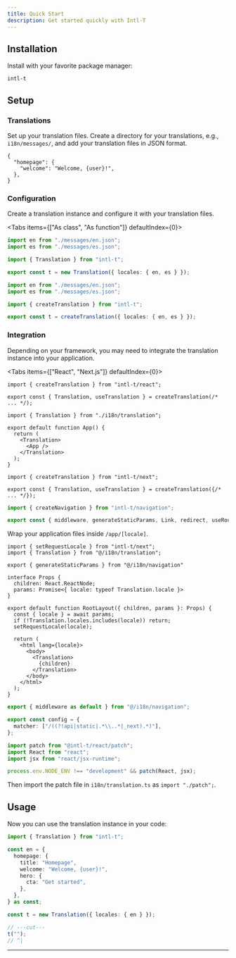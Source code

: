 ```yaml
---
title: Quick Start
description: Get started quickly with Intl-T
---
```


## Installation

Install with your favorite package manager:

```package-install
intl-t
```

## Setup

<Steps>
  <Step>

### Translations

Set up your translation files. Create a directory for your translations, e.g., `i18n/messages/`, and add your translation files in JSON format.

```jsonc title="i18n/messages/en.json"
{
  "homepage": {
    "welcome": "Welcome, {user}!",
  },
}
```

  </Step>
  <Step>
  
### Configuration

Create a translation instance and configure it with your translation files.

<Tabs items={["As class", "As function"]} defaultIndex={0}>
  <Tab value="As class">
    
```ts title="i18n/translation.ts"
import en from "./messages/en.json";
import es from "./messages/es.json";

import { Translation } from "intl-t";

export const t = new Translation({ locales: { en, es } });
```

  </Tab>
  <Tab value="As function">
    
```ts title="i18n/translation.ts"
import en from "./messages/en.json";
import es from "./messages/es.json";

import { createTranslation } from "intl-t";

export const t = createTranslation({ locales: { en, es } });
```

  </Tab>
</Tabs>

  </Step>
  <Step>

### Integration

Depending on your framework, you may need to integrate the translation instance into your application.

<Tabs items={["React", "Next.js"]} defaultIndex={0}>
  <Tab value="React">

```tsx title="i18n/translation.tsx"
import { createTranslation } from "intl-t/react";

export const { Translation, useTranslation } = createTranslation(/* ... */);
```

```tsx title="App.tsx"
import { Translation } from "./i18n/translation";

export default function App() {
  return (
    <Translation>
      <App />
    </Translation>
  );
}
```

  </Tab>
  <Tab value="Next.js">

```tsx title="i18n/translation.tsx"
import { createTranslation } from "intl-t/next";

export const { Translation, useTranslation } = createTranslation({/* ... */});
```

```ts title="i18n/navigation.ts"
import { createNavigation } from "intl-t/navigation";

export const { middleware, generateStaticParams, Link, redirect, useRouter } = createNavigation({ allowedLocales: ["en", "es"] as const });
```

Wrap your application files inside `/app/[locale]`.

```tsx title="app/[locale]/layout.tsx"
import { setRequestLocale } from "intl-t/next";
import { Translation } from "@/i18n/translation";

export { generateStaticParams } from "@/i18n/navigation"

interface Props {
  children: React.ReactNode;
  params: Promise<{ locale: typeof Translation.locale }>
}

export default function RootLayout({ children, params }: Props) {
  const { locale } = await params;
  if (!Translation.locales.includes(locale)) return;
  setRequestLocale(locale);

  return (
    <html lang={locale}>
      <body>
        <Translation>
          {children}
        </Translation>
      </body>
    </html>
  );
}
```

```ts title="middleware.ts"
export { middleware as default } from "@/i18n/navigation";

export const config = {
  matcher: ["/((?!api|static|.*\\..*|_next).*)"],
};
```

```ts title="i18n/patch.ts"
import patch from "@intl-t/react/patch";
import React from "react";
import jsx from "react/jsx-runtime";

process.env.NODE_ENV !== "development" && patch(React, jsx);
```

Then import the patch file in `i18n/translation.ts` as `import "./patch";`.

  </Tab>
</Tabs>

  </Step>
</Steps>

## Usage

Now you can use the translation instance in your code:

```ts twoslash
import { Translation } from "intl-t";

const en = {
  homepage: {
    title: "Homepage",
    welcome: "Welcome, {user}!",
    hero: {
      cta: "Get started",
    },
  },
} as const;

const t = new Translation({ locales: { en } });

// ---cut---
t("");
// ^|
```

---
